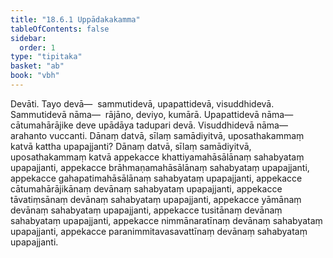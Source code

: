 ```yaml
---
title: "18.6.1 Uppādakakamma"
tableOfContents: false
sidebar:
  order: 1
type: "tipitaka"
basket: "ab"
book: "vbh"
---
```



<DynamicBreadcrumb />

<Division number="1021" book="vbh">

<Paragraph number="3147" book="vbh">
Devāti. Tayo devā—  sammutidevā, upapattidevā, visuddhidevā.
</Paragraph>

<Paragraph number="3148" book="vbh">
Sammutidevā nāma—  rājāno, deviyo, kumārā.
</Paragraph>

<Paragraph number="3149" book="vbh">
Upapattidevā nāma—  cātumahārājike deve upādāya tadupari devā.
</Paragraph>

<Paragraph number="3150" book="vbh">
Visuddhidevā nāma—  arahanto vuccanti.
</Paragraph>

<Paragraph number="3151" book="vbh">
Dānaṃ datvā, sīlaṃ samādiyitvā, uposathakammaṃ katvā kattha upapajjanti? Dānaṃ datvā, sīlaṃ samādiyitvā, uposathakammaṃ katvā appekacce khattiyamahāsālānaṃ sahabyataṃ upapajjanti, appekacce brāhmaṇamahāsālānaṃ sahabyataṃ upapajjanti, appekacce gahapatimahāsālānaṃ sahabyataṃ upapajjanti, appekacce cātumahārājikānaṃ devānaṃ sahabyataṃ upapajjanti, appekacce tāvatiṃsānaṃ devānaṃ sahabyataṃ upapajjanti, appekacce yāmānaṃ devānaṃ sahabyataṃ upapajjanti, appekacce tusitānaṃ devānaṃ sahabyataṃ upapajjanti, appekacce nimmānaratīnaṃ devānaṃ sahabyataṃ upapajjanti, appekacce paranimmitavasavattīnaṃ devānaṃ sahabyataṃ upapajjanti.
</Paragraph>
</Division>